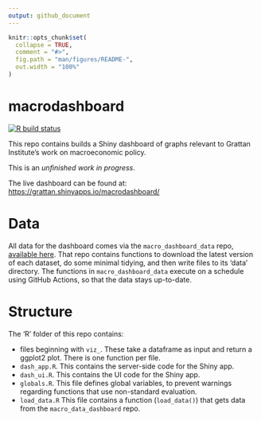 ```yaml
---
output: github_document
---
```


<!-- README.md is generated from README.Rmd. Please edit that file -->

```r
knitr::opts_chunk$set(
  collapse = TRUE,
  comment = "#>",
  fig.path = "man/figures/README-",
  out.width = "100%"
)
```

# macrodashboard

<!-- badges: start -->
[![R build status](https://github.com/grattan/macrodashboard/workflows/R-CMD-check/badge.svg)](https://github.com/grattan/macrodashboard/actions)
<!-- badges: end -->

This repo contains builds a Shiny dashboard of graphs relevant to Grattan Institute's
work on macroeconomic policy.

This is an *unfinished work in progress*.

The live dashboard can be found at: [https://grattan.shinyapps.io/macrodashboard/](https://grattan.shinyapps.io/macrodashboard/)

# Data

All data for the dashboard comes via the `macro_dashboard_data` repo, [available here](https://github.com/grattan/macro_dashboard_data/). That repo contains
functions to download the latest version of each dataset, do some minimal tidying,
and then write files to its 'data' directory. The functions in `macro_dashboard_data`
execute on a schedule using GitHub Actions, so that the data stays up-to-date.

# Structure

The 'R' folder of this repo contains:

 - files beginning with `viz_`. These take a dataframe as input and return a ggplot2
 plot. There is one function per file.
 - `dash_app.R`. This contains the server-side code for the Shiny app.
 - `dash_ui.R`. This contains the UI code for the Shiny app.
 - `globals.R`. This file defines global variables, to prevent warnings regarding
 functions that use non-standard evaluation.
 - `load_data.R` This file contains a function (`load_data()`) that gets data
 from the `macro_data_dashboard` repo.
 
 
